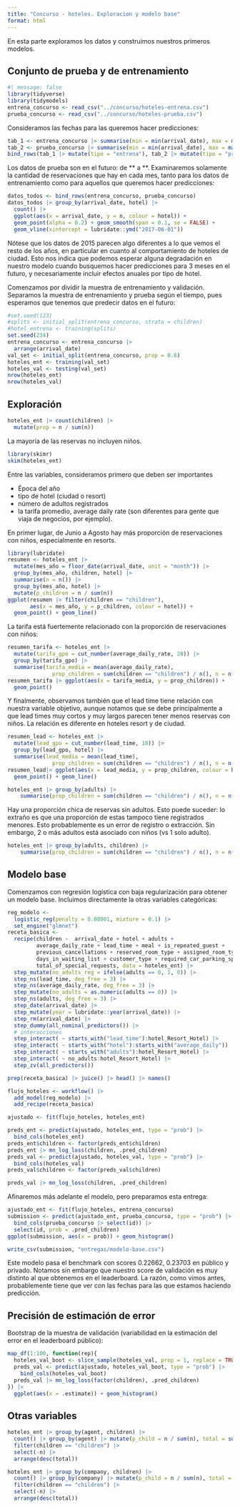 ```yaml
---
title: "Concurso - hoteles. Exploracion y modelo base"
format: html
---
```



En esta parte exploramos los datos y construimos nuestros primeros modelos.

## Conjunto de prueba y de entrenamiento

```r
#| message: false
library(tidyverse)
library(tidymodels)
entrena_concurso <- read_csv("../concurso/hoteles-entrena.csv")
prueba_concurso <- read_csv("../concurso/hoteles-prueba.csv")
```

Consideramos las fechas para las queremos hacer predicciones:

```r
tab_1 <- entrena_concurso |> summarise(min = min(arrival_date), max = max(arrival_date))
tab_2 <- prueba_concurso |> summarise(min = min(arrival_date), max = max(arrival_date))
bind_rows(tab_1 |> mutate(tipo = "entrena"), tab_2 |> mutate(tipo = "prueba"))
```

Los datos de prueba son en el futuro: de ** a **. Examinaremos
solamente la cantidad de reservaciones que hay en cada mes, tanto para
los datos de entrenamiento como para aquellos que queremos hacer predicciones:

```r
datos_todos <- bind_rows(entrena_concurso, prueba_concurso)
datos_todos |> group_by(arrival_date, hotel) |> 
  count() |> 
  ggplot(aes(x = arrival_date, y = n, colour = hotel)) + 
  geom_point(alpha = 0.2) + geom_smooth(span = 0.1, se = FALSE) +
  geom_vline(xintercept = lubridate::ymd("2017-06-01"))
```

Nótese que los datos de 2015 parecen algo diferentes a lo que vemos el resto
de los años, en particular en cuanto al comportamiento de hoteles de ciudad.
Esto nos indica que podemos esperar alguna degradación en nuestro modelo cuando
busquemos hacer predicciones para 3 meses en el futuro, y necesariamente incluir
efectos anuales por tipo de hotel.


Comenzamos por dividir la muestra de entrenamiento y validación. Separamos
la muestra de entrenamiento y prueba según el tiempo, pues esperamos
que tenemos que predecir datos en el futuro:

```r
#set.seed(123)
#splits <- initial_split(entrena_concurso, strata = children)
#hotel_entrena <- training(splits)
set.seed(234)
entrena_concurso <- entrena_concurso |>
  arrange(arrival_date)
val_set <- initial_split(entrena_concurso, prop = 0.8)
hoteles_ent <- training(val_set)
hoteles_val <- testing(val_set)
nrow(hoteles_ent)
nrow(hoteles_val)
```

## Exploración

```r
hoteles_ent |> count(children) |> 
  mutate(prop = n / sum(n))
```
La mayoría de las reservas no incluyen niños.


```r
library(skimr)
skim(hoteles_ent)
```


Entre las variables, consideramos primero que deben ser importantes

- Época del año
- tipo de hotel (ciudad o resort)
- número de adultos registrados
- la tarifa promedio, average daily rate (son diferentes para gente que viaja de negocios, por ejemplo).

En primer lugar, de Junio a Agosto hay más proporción de reservaciones con niños, especialmente
en resorts. 

```r
library(lubridate)
resumen <- hoteles_ent |>
  mutate(mes_año = floor_date(arrival_date, unit = "month")) |> 
  group_by(mes_año, children, hotel) |> 
  summarise(n = n()) |>
  group_by(mes_año, hotel) |>
  mutate(p_children = n / sum(n)) 
ggplot(resumen |> filter(children == "children"), 
       aes(x = mes_año, y = p_children, colour = hotel)) +
  geom_point() + geom_line()
```

La tarifa está fuertemente relacionado con la proporción de reservaciones con niños:

```r
resumen_tarifa <- hoteles_ent |> 
  mutate(tarifa_gpo = cut_number(average_daily_rate, 20)) |> 
  group_by(tarifa_gpo) |> 
  summarise(tarifa_media = mean(average_daily_rate),
              prop_children = sum(children == "children") / n(), n = n())
resumen_tarifa |> ggplot(aes(x = tarifa_media, y = prop_children)) +
  geom_point()
```

Y finalmente, observamos también que el lead time tiene relación con nuestra variable objetivo,
aunque notamos que se debe principalmente a que lead times muy cortos y muy largos parecen
tener menos reservas con niños. La relación es diferente en hoteles resort y de ciudad.

```r
resumen_lead <- hoteles_ent |> 
  mutate(lead_gpo = cut_number(lead_time, 10)) |> 
  group_by(lead_gpo, hotel) |> 
  summarise(lead_media = mean(lead_time),
              prop_children = sum(children == "children") / n(), n = n())
resumen_lead|> ggplot(aes(x = lead_media, y = prop_children, colour = hotel)) +
  geom_point() + geom_line()
```
```r
hoteles_ent |> group_by(adults) |> 
    summarise(prop_children = sum(children == "children") / n(), n = n())
```
Hay una proporción chica de reservas sin adultos. Esto puede suceder: lo extraño es que
una proporción de estas tampoco tiene registrados menores. Esto probablemente es un 
error de registro o extracción. Sin embargo, 2 o más adultos está asociado con niños
(vs 1 solo adulto).

```r
hoteles_ent |> group_by(adults, children) |> 
    summarise(prop_children = sum(children == "children") / n(), n = n())
```



## Modelo base

Comenzamos con regresión logística con baja regularización para obtener un
modelo base. Incluimos directamente la otras variables categóricas:

```r
reg_modelo <- 
  logistic_reg(penalty = 0.00001, mixture = 0.1) |> 
  set_engine("glmnet")
receta_basica <- 
  recipe(children ~  arrival_date + hotel + adults + 
         average_daily_rate + lead_time + meal + is_repeated_guest +
         previous_cancellations + reserved_room_type + assigned_room_type + booking_changes +
         days_in_waiting_list + customer_type + required_car_parking_spaces + 
         total_of_special_requests, data = hoteles_ent) |>
  step_mutate(no_adults_reg = ifelse(adults == 0, 1, 0)) |> 
  step_ns(lead_time, deg_free = 3) |> 
  step_ns(average_daily_rate, deg_free = 3) |> 
  step_mutate(no_adults = as.numeric(adults == 0)) |> 
  step_ns(adults, deg_free = 3) |> 
  step_date(arrival_date) |>  
  step_mutate(year = lubridate::year(arrival_date)) |> 
  step_rm(arrival_date) |> 
  step_dummy(all_nominal_predictors()) |> 
  # interacciones
  step_interact( ~ starts_with("lead_time"):hotel_Resort_Hotel) |> 
  step_interact( ~ starts_with("hotel"):starts_with("average_daily")) |> 
  step_interact( ~ starts_with("adults"):hotel_Resort_Hotel) |> 
  step_interact( ~ no_adults:hotel_Resort_Hotel) |> 
  step_zv(all_predictors()) 
```


```r
prep(receta_basica) |> juice() |> head() |> names()
```


```r
flujo_hoteles <- workflow() |> 
  add_model(reg_modelo) |> 
  add_recipe(receta_basica)
```


```r
ajustado <- fit(flujo_hoteles, hoteles_ent)
```


```r
preds_ent <- predict(ajustado, hoteles_ent, type = "prob") |>
  bind_cols(hoteles_ent)
preds_ent$children <- factor(preds_ent$children)
preds_ent |> mn_log_loss(children, .pred_children)
preds_val <- predict(ajustado, hoteles_val, type = "prob") |>
  bind_cols(hoteles_val)
preds_val$children <- factor(preds_val$children)

preds_val |> mn_log_loss(children, .pred_children)

```

Afinaremos más adelante el modelo, pero preparamos esta entrega:

```r
ajustado_ent <- fit(flujo_hoteles, entrena_concurso)
submission <- predict(ajustado_ent, prueba_concurso, type = "prob") |> 
  bind_cols(prueba_concurso |> select(id)) |> 
  select(id, prob = .pred_children)
ggplot(submission, aes(x = prob)) + geom_histogram()
```


```r
write_csv(submission, "entregas/modelo-base.csv")
```


Este modelo pasa el benchmark con scores 0.22662, 0.23703 en público y privado. 
Notamos sin
embargo que nuestro score de validación es muy distinto al que obtenemos
en el leaderboard. La razón, como vimos antes, probablemente 
tiene que ver con las fechas para las que estamos haciendo
predicción.  

## Precisión de estimación de error

Bootstrap de la muestra de validación (variabilidad en la estimación del 
error en el leaderboard público):

```r
map_df(1:100, function(rep){
  hoteles_val_boot <- slice_sample(hoteles_val, prop = 1, replace = TRUE)
  preds_val <- predict(ajustado, hoteles_val_boot, type = "prob") |>
    bind_cols(hoteles_val_boot)
  preds_val |> mn_log_loss(factor(children), .pred_children)
}) |> 
  ggplot(aes(x = .estimate)) + geom_histogram()
```


## Otras variables

```r
hoteles_ent |> group_by(agent, children) |> 
  count() |> group_by(agent) |> mutate(p_child = n / sum(n), total = sum(n)  )  |> 
  filter(children == "children") |> 
  select(-n) |> 
  arrange(desc(total))
```

```r
hoteles_ent |> group_by(company, children) |> 
  count() |> group_by(company) |> mutate(p_child = n / sum(n), total = sum(n)  )  |> 
  filter(children == "children") |> 
  select(-n) |> 
  arrange(desc(total))
```
